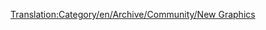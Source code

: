 [[Translation:Category/en/Archive/Community/New Graphics]]

{{en/Bilingual box| Es
| Lista de páginas relacionadas con el desarrollo de nuevos gráficos.
| ''The following is a list of pages relating to New Graphics development.''}}